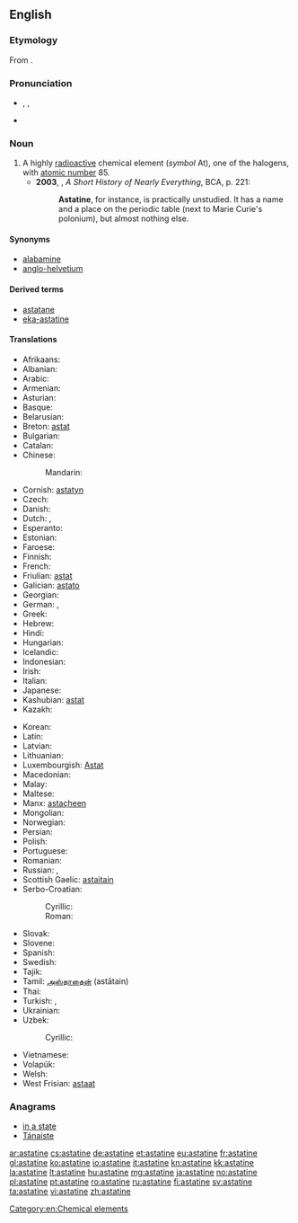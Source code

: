 ==English==

{{wikipedia}}
{{elements|At|polonium|Po|radon|Rn}}

===Etymology===
From {{etyl|grc|en}} {{term|ἄστατος||unstable|lang=grc}} {{suffix||ine}}.

===Pronunciation===
* {{a|UK}} {{enPR|asʹtətēn}}, {{IPA|/ˈastətiːn/}}, {{X-SAMPA|/"ast@ti:n/}}
* {{audio|en-us-astatine.ogg|Audio (US)}}

===Noun===
{{en-noun|-}}

# A highly [[radioactive]] chemical element (''symbol'' At), one of the halogens, with [[atomic number]] 85.
#* '''2003''', {{w|Bill Bryson}}, ''A Short History of Nearly Everything'', BCA, p. 221:
#*: '''Astatine''', for instance, is practically unstudied. It has a name and a place on the periodic table (next to Marie Curie's polonium), but almost nothing else.

====Synonyms====
* [[alabamine]] {{qualifier|proposed name}}
* [[anglo-helvetium]] {{qualifier|formerly}}

====Derived terms====
* [[astatane]]
* [[eka-astatine]]

====Translations====
{{trans-top|the chemical element}}
* Afrikaans: {{t|af|astaat}}
* Albanian: {{t|sq|astat}}
* Arabic: {{t|ar|أستاتين|m|tr=ʾastatīn}}
* Armenian: {{t|hy|աստատ|tr=astat}}
* Asturian: {{t|ast|astatu|m}}
* Basque: {{t|eu|astatoa}}
* Belarusian: {{t|be|астат|m|tr=astát}}
* Breton: [[astat]]
* Bulgarian: {{t|bg|астатин|m|tr=astatín}}
* Catalan: {{t|ca|àstat}}
* Chinese:
*: Mandarin: {{t+|cmn|砹|tr=ài|sc=Hani}}
* Cornish: [[astatyn]]
* Czech: {{t+|cs|astat|m}}
* Danish: {{t|da|astat}}
* Dutch: {{t+|nl|astatium|n}}, {{t+|nl|astaat|n}}
* Esperanto: {{t+|eo|astato}}
* Estonian: {{t|et|astaat}}
* Faroese: {{t|fo|astatan}}
* Finnish: {{t+|fi|astatiini}}
* French: {{t+|fr|astate|m}}
* Friulian: [[astat]]
* Galician: [[astato]]
* Georgian: {{t|ka|ასტატი|tr=astati|sc=Geor}}
* German: {{t+|de|Astat|n}}, {{t|de|Astatin|n}}
* Greek: {{t+|el|άστατο|n|tr=ástato|sc=Grek}}
* Hebrew: {{t+|he|אסטטין|tr=astatín}}
* Hindi: {{t|hi|लावणी|tr=lāvanī|sc=Deva}}
* Hungarian: {{t+|hu|asztácium}}
* Icelandic: {{t+|is|astat}}
* Indonesian: {{t+|id|astatin}}
* Irish: {{t|ga|astaitín}}
* Italian: {{t+|it|astato|m}}
* Japanese: {{t+|ja|アスタチン|tr=asutachin}}
* Kashubian: [[astat]]
* Kazakh: {{t|kk|астатин|tr=astatïn|sc=Cyrl}}
{{trans-mid}}
* Korean: {{t+|ko|아스타틴|tr=aseutatin|sc=Hang}}
* Latin: {{t+|la|astatium}}
* Latvian: {{t|lv|astats|m}}
* Lithuanian: {{t+|lt|astatinas|m}}
* Luxembourgish: [[Astat]]
* Macedonian: {{t|mk|астат|m|tr=astát}}
* Malay: {{t|ms|astatin}}
* Maltese: {{t|mt|astatin}}
* Manx: [[astaçheen]]
* Mongolian: {{t|mn|астат|tr=astat|sc=Cyrl}}
* Norwegian: {{t+|no|astat}}
* Persian: {{t|fa|استاتین|tr=astâtin}}
* Polish: {{t+|pl|astat|m}}
* Portuguese: {{t+|pt|astato|m}}
* Romanian: {{t+|ro|astatin|n}}
* Russian: {{t+|ru|астат|m|tr=astát}}, {{t+|ru|астатин|m|tr=astatín}}
* Scottish Gaelic: [[astaitain]]
* Serbo-Croatian:
*: Cyrillic: {{t|sh|астат|m|sc=Cyrl}}
*: Roman: {{t|sh|astat|m}}
* Slovak: {{t|sk|astat|m}}
* Slovene: {{t+|sl|astat|m}}
* Spanish: {{t+|es|astato|m}}
* Swedish: {{t+|sv|astat}}
* Tajik: {{t|tg|астат|tr=astat}}
* Tamil: [[அஸ்தாதைன்]] (astātain)
* Thai: {{t|th|แอสทาทีน|tr=àesthāthīn|sc=Thai}}
* Turkish: {{t+|tr|astat}}, {{t|tr|asatatin}}
* Ukrainian: {{t|uk|астат|m|tr=astát}}
* Uzbek: {{t|uz|astat|tr=astatin}}
*: Cyrillic: {{t|uz|астат|sc=Cyrl}}
* Vietnamese: {{t|vi|astatin}}
* Volapük: {{t|vo|lastatin}}
* Welsh: {{t+|cy|astatin}}
* West Frisian: [[astaat]]
{{trans-bottom}}

===Anagrams===
* [[in a state#English|in a state]]
* [[Tánaiste#English|Tánaiste]]

[[Category:en:Chemical elements]]

[[ar:astatine]]
[[cs:astatine]]
[[de:astatine]]
[[et:astatine]]
[[eu:astatine]]
[[fr:astatine]]
[[gl:astatine]]
[[ko:astatine]]
[[io:astatine]]
[[it:astatine]]
[[kn:astatine]]
[[kk:astatine]]
[[la:astatine]]
[[lt:astatine]]
[[hu:astatine]]
[[mg:astatine]]
[[ja:astatine]]
[[no:astatine]]
[[pl:astatine]]
[[pt:astatine]]
[[ro:astatine]]
[[ru:astatine]]
[[fi:astatine]]
[[sv:astatine]]
[[ta:astatine]]
[[vi:astatine]]
[[zh:astatine]]